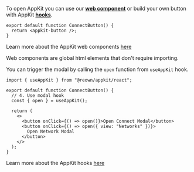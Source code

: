 To open AppKit you can use our [**web component**](../../core/components) or build your own button with AppKit [**hooks**](../../core/hooks.mdx#useAppKit).

<Tabs>
<Tab title="Web Component">

```tsx
export default function ConnectButton() {
  return <appkit-button />;
}
```

Learn more about the AppKit web components [here](../../core/components)

<Info>
Web components are global html elements that don't require importing.
</Info>

</Tab>
<Tab title="Hooks">

You can trigger the modal by calling the `open` function from `useAppKit` hook.

```tsx
import { useAppKit } from "@reown/appkit/react";

export default function ConnectButton() {
  // 4. Use modal hook
  const { open } = useAppKit();

  return (
    <>
      <button onClick={() => open()}>Open Connect Modal</button>
      <button onClick={() => open({ view: "Networks" })}>
        Open Network Modal
      </button>
    </>
  );
}
```

Learn more about the AppKit hooks [here](../../core/hooks)

</Tab>
</Tabs>
